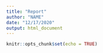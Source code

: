 ```yaml
---
title: "Report"
author: "NAME"
date: "12/17/2020"
output: html_document
---
```


```r
knitr::opts_chunk$set(echo = TRUE)
```


